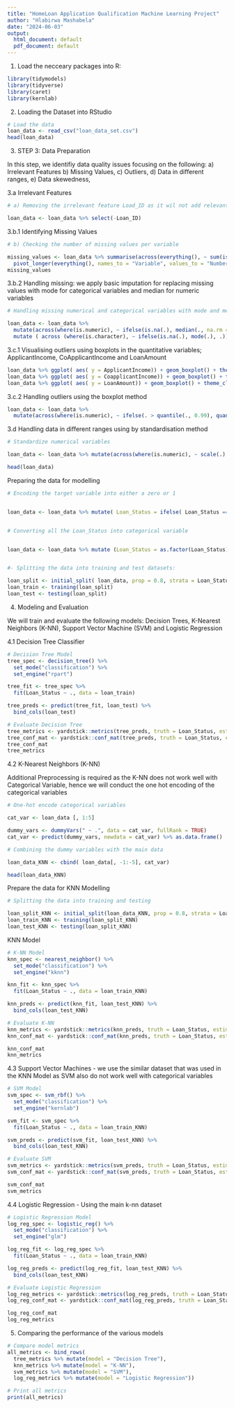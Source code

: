 ---
title: "HomeLoan Application Qualification Machine Learning Project"
author: "Hlabirwa Mashabela"
date: "2024-06-03"
output:
  html_document: default
  pdf_document: default
---


1. Load the necceary packages into R:

```{r}

library(tidymodels)
library(tidyverse)
library(caret)
library(kernlab)

```

2. Loading the Dataset into RStudio

```{r}
# Load the data
loan_data <- read_csv("loan_data_set.csv")
head(loan_data)

```


3. STEP 3: Data Preparation

In this step, we identifiy data quality issues focusing on the following: a) Irrelevant Features b) Missing Values, c) Outliers, d) Data in different ranges, e) Data skewedness, 

3.a Irrelevant Features

```{r}

# a) Removing the irrelevant feature Load_ID as it wil not add relevant value to the model

loan_data <- loan_data %>% select(-Loan_ID)
```


3.b.1 Identifying Missing Values

```{r}

# b) Checking the number of missing values per variable

missing_values <- loan_data %>% summarise(across(everything(), ~ sum(is.na(.)))) %>%
  pivot_longer(everything(), names_to = "Variable", values_to = "Number of missing values")
missing_values

```

3.b.2 Handling missing: we apply basic imputation for replacing missing values with mode for  categorical variables and median for numeric variables

```{r}

# Handling missing numerical and categorical variables with mode and median respectively

loan_data <- loan_data %>%
  mutate(across(where(is.numeric), ~ ifelse(is.na(.), median(., na.rm = TRUE), .))) %>% 
  mutate ( across (where(is.character), ~ ifelse(is.na(.), mode(.), .)))

````


3.c.1  Visualising outliers using boxplots in the quantitative variables; ApplicantIncome, CoApplicantIncome and LoanAmount


```{r}

loan_data %>% ggplot( aes( y = ApplicantIncome)) + geom_boxplot() + theme_classic()
loan_data %>% ggplot( aes( y = CoapplicantIncome)) + geom_boxplot() + theme_classic()
loan_data %>% ggplot( aes( y = LoanAmount)) + geom_boxplot() + theme_classic()


````

3.c.2 Handling outliers using the boxplot method

```{r}

loan_data <- loan_data %>%
  mutate(across(where(is.numeric), ~ ifelse(. > quantile(., 0.99), quantile(., 0.99), .)))

`````

3.d Handling data in different ranges using by standardisation method


````{r}

# Standardize numerical variables

loan_data <- loan_data %>% mutate(across(where(is.numeric), ~ scale(.) %>% as.numeric()))

head(loan_data)
````

Preparing the data for modelling 

```{r}


# Encoding the target variable into either a zero or 1


loan_data <- loan_data %>% mutate( Loan_Status = ifelse( Loan_Status == "Y", 1, 0))


# Converting all the Loan_Status into categorical variable


loan_data <- loan_data %>% mutate (Loan_Status = as.factor(Loan_Status))


#- Splitting the data into training and test datasets:

loan_split <- initial_split( loan_data, prop = 0.8, strata = Loan_Status)
loan_train <- training(loan_split)
loan_test <- testing(loan_split)

```



4. Modeling and Evaluation

We will train and evaluate the following models: Decision Trees, K-Nearest Neighbors (K-NN), Support Vector Machine (SVM)
and Logistic Regression


4.1 Decision Tree Classifier



```{r}

# Decision Tree Model
tree_spec <- decision_tree() %>%
  set_mode("classification") %>%
  set_engine("rpart")

tree_fit <- tree_spec %>%
  fit(Loan_Status ~ ., data = loan_train)

tree_preds <- predict(tree_fit, loan_test) %>%
  bind_cols(loan_test)

# Evaluate Decision Tree
tree_metrics <- yardstick::metrics(tree_preds, truth = Loan_Status, estimate = .pred_class)
tree_conf_mat <- yardstick::conf_mat(tree_preds, truth = Loan_Status, estimate = .pred_class)
tree_conf_mat
tree_metrics

`````


4.2 K-Nearest Neighbors (K-NN)

Additional Preprocessing is required as the K-NN does not work well with Categorical Variable, hence we will conduct the one hot encoding of the categorical variables

```{r}

# One-hot encode categorical variables

cat_var <- loan_data [, 1:5]

dummy_vars <- dummyVars(" ~ .", data = cat_var, fullRank = TRUE)
cat_var <- predict(dummy_vars, newdata = cat_var) %>% as.data.frame()

# Combining the dummy variables with the main data

loan_data_KNN <- cbind( loan_data[, -1:-5], cat_var)

head(loan_data_KNN)


```

Prepare the data for KNN Modelling

```{r}
# Splitting the data into training and testing

loan_split_KNN <- initial_split(loan_data_KNN, prop = 0.8, strata = Loan_Status)
loan_train_KNN <- training(loan_split_KNN)
loan_test_KNN <- testing(loan_split_KNN)

```


KNN Model

```{r}

# K-NN Model
knn_spec <- nearest_neighbor() %>%
  set_mode("classification") %>%
  set_engine("kknn")

knn_fit <- knn_spec %>%
  fit(Loan_Status ~ ., data = loan_train_KNN)

knn_preds <- predict(knn_fit, loan_test_KNN) %>%
  bind_cols(loan_test_KNN)

# Evaluate K-NN
knn_metrics <- yardstick::metrics(knn_preds, truth = Loan_Status, estimate = .pred_class)
knn_conf_mat <- yardstick::conf_mat(knn_preds, truth = Loan_Status, estimate = .pred_class)

knn_conf_mat
knn_metrics
```


4.3 Support Vector Machines - we use the similar dataset that was used in the KNN Model as SVM also do not work well with categorical variables

```{r}

# SVM Model
svm_spec <- svm_rbf() %>%
  set_mode("classification") %>%
  set_engine("kernlab")

svm_fit <- svm_spec %>%
  fit(Loan_Status ~ ., data = loan_train_KNN)

svm_preds <- predict(svm_fit, loan_test_KNN) %>%
  bind_cols(loan_test_KNN)

# Evaluate SVM
svm_metrics <- yardstick::metrics(svm_preds, truth = Loan_Status, estimate = .pred_class)
svm_conf_mat <- yardstick::conf_mat(svm_preds, truth = Loan_Status, estimate = .pred_class)

svm_conf_mat
svm_metrics

```


4.4 Logistic Regression - Using the main k-nn dataset

```{r}
# Logistic Regression Model
log_reg_spec <- logistic_reg() %>%
  set_mode("classification") %>%
  set_engine("glm")

log_reg_fit <- log_reg_spec %>%
  fit(Loan_Status ~ ., data = loan_train_KNN)

log_reg_preds <- predict(log_reg_fit, loan_test_KNN) %>%
  bind_cols(loan_test_KNN)

# Evaluate Logistic Regression
log_reg_metrics <- yardstick::metrics(log_reg_preds, truth = Loan_Status, estimate = .pred_class)
log_reg_conf_mat <- yardstick::conf_mat(log_reg_preds, truth = Loan_Status, estimate = .pred_class)

log_reg_conf_mat
log_reg_metrics
````


5. Comparing the performance of the various models

```{r}

# Compare model metrics
all_metrics <- bind_rows(
  tree_metrics %>% mutate(model = "Decision Tree"),
  knn_metrics %>% mutate(model = "K-NN"),
  svm_metrics %>% mutate(model = "SVM"),
  log_reg_metrics %>% mutate(model = "Logistic Regression")) 

# Print all metrics
print(all_metrics)

````










